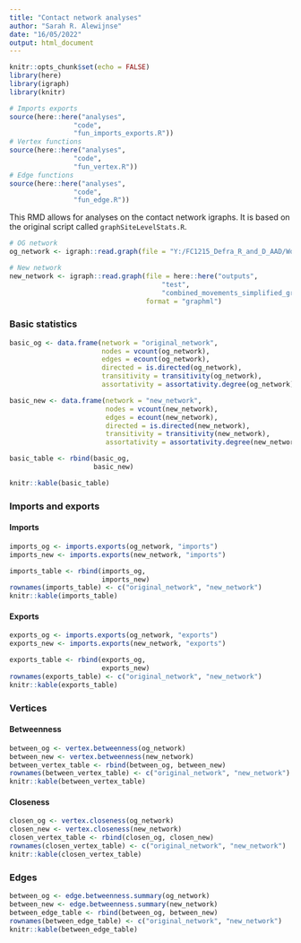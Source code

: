 ```yaml
---
title: "Contact network analyses"
author: "Sarah R. Alewijnse"
date: "16/05/2022"
output: html_document
---
```


```r
knitr::opts_chunk$set(echo = FALSE)
library(here)
library(igraph)
library(knitr)

# Imports exports
source(here::here("analyses",
                "code",
                "fun_imports_exports.R"))
# Vertex functions
source(here::here("analyses",
                "code",
                "fun_vertex.R"))
# Edge functions
source(here::here("analyses",
                "code",
                "fun_edge.R"))
```

This RMD allows for analyses on the contact network igraphs.
It is based on the original script called `graphSiteLevelStats.R`.

```r

# OG network
og_network <- igraph::read.graph(file = "Y:/FC1215_Defra_R_and_D_AAD/Working_Area/Theme 4 biosecurity/James Network Model/Main Branch/combinedMovements.graph2.xml",format = "graphml")

# New network
new_network <- igraph::read.graph(file = here::here("outputs",
                                      "test",
                                      "combined_movements_simplified_graph.xml"),
                                  format = "graphml")
```

### Basic statistics

```r
basic_og <- data.frame(network = "original_network",
                       nodes = vcount(og_network),
                       edges = ecount(og_network),
                       directed = is.directed(og_network),
                       transitivity = transitivity(og_network),
                       assortativity = assortativity.degree(og_network))

basic_new <- data.frame(network = "new_network",
                        nodes = vcount(new_network),
                        edges = ecount(new_network),
                        directed = is.directed(new_network),
                        transitivity = transitivity(new_network),
                        assortativity = assortativity.degree(new_network))

basic_table <- rbind(basic_og,
                     basic_new)

knitr::kable(basic_table)
```

### Imports and exports

#### Imports

```r

imports_og <- imports.exports(og_network, "imports")
imports_new <- imports.exports(new_network, "imports")

imports_table <- rbind(imports_og, 
                       imports_new)
rownames(imports_table) <- c("original_network", "new_network")
knitr::kable(imports_table)
```

#### Exports

```r

exports_og <- imports.exports(og_network, "exports")
exports_new <- imports.exports(new_network, "exports")

exports_table <- rbind(exports_og, 
                       exports_new)
rownames(exports_table) <- c("original_network", "new_network")
knitr::kable(exports_table)
```
### Vertices

#### Betweenness
```r

between_og <- vertex.betweenness(og_network)
between_new <- vertex.betweenness(new_network)
between_vertex_table <- rbind(between_og, between_new)
rownames(between_vertex_table) <- c("original_network", "new_network")
knitr::kable(between_vertex_table)
```

#### Closeness
```r
closen_og <- vertex.closeness(og_network)
closen_new <- vertex.closeness(new_network)
closen_vertex_table <- rbind(closen_og, closen_new)
rownames(closen_vertex_table) <- c("original_network", "new_network")
knitr::kable(closen_vertex_table)
```

### Edges

```r

between_og <- edge.betweenness.summary(og_network)
between_new <- edge.betweenness.summary(new_network)
between_edge_table <- rbind(between_og, between_new)
rownames(between_edge_table) <- c("original_network", "new_network")
knitr::kable(between_edge_table)
```
